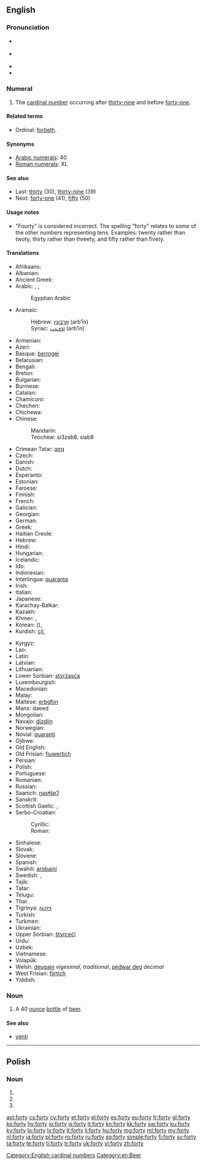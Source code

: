 ==English==

===Pronunciation===
* {{a|GenAm}} {{IPA|/ˈfɔɹti/}}
* {{a|St. Louis}} {{IPA|/ˈfɑɹɾij/}}
* {{audio|en-us-forty.ogg|Audio (US)}}
* {{rhymes|ɔː(r)ti}}

===Numeral===
{{head|en|numeral}}

# {{cardinal}} The [[cardinal number]] occurring after [[thirty-nine]] and before [[forty-one]].

====Related terms====
* Ordinal: [[fortieth]].

====Synonyms====
* [[w:Arabic numerals|Arabic numerals]]: 40
* [[w:Roman numerals|Roman numerals]]: XL

====See also====
* Last: [[thirty]] (30), [[thirty-nine]] (39)
* Next: [[forty-one]] (41), [[fifty]] (50)

====Usage notes====
* "Fourty" is considered incorrect. <!--Move the following to Etymology section? and expand.-->The spelling "forty" relates to some of the other numbers representing tens. Examples: twenty rather than twoty, thirty rather than threety, and fifty rather than fivety.

====Translations====
{{trans-top|the cardinal number occurring after thirty-nine}}
* Afrikaans: {{t|af|veertig}}
* Albanian: {{t|sq|dyzet}}
* Ancient Greek: {{tø|grc|τεσσαράκοντα|tr=tessarakonta|sc=polytonic}}
* Arabic: {{t|ar|أربعين|tr=ʾarbaʿīn|alt=أَرْبَعِينَ|sc=Arab}}, {{qualifier|only nominative, formal}} {{t|ar|أربعون|tr=ʾarbaʿūn|alt=أربَعُون|sc=Arab}}, {{qualifier|numeral}} {{t|ar|٤٠|sc=Arab}}
*: Egyptian Arabic {{tø|arz|اربعين|alt=أربعين|tr=ʾarbaʿīn|sc=Arab|xs=Egyptian Arabic}}
* Aramaic:
*: Hebrew: [[ארבעין]] (arb‘īn) {{c}}
*: Syriac: [[ܐܪܒܥܝܢ]] (arb‘īn) {{c}}
* Armenian: {{t+|hy|քառասուն|tr=k'aṙasun}}
* Azeri: {{t|az|qırx}}
* Basque: [[berrogei]]
* Belarusian: {{t|be|сорак|tr=sórak|sc=Cyrl}}
* Bengali: {{t|bn|চল্লিশ|tr=côllish|sc=Beng}}
* Breton: {{t+|br|daou-ugent|xs=Breton}}
* Bulgarian: {{t|bg|четиридесет|tr=četirideset|sc=Cyrl}}
* Burmese: {{t|my|လေးဆယ်|tr=le:zè|sc=Mymr}}
* Catalan: {{t+|ca|quaranta}}
* Chamicuro: {{tø|ccc|ma'pojtamala chunka}}
* Chechen: {{tø|ce|шовзткъа|tr=šovztqha}}
* Chichewa: {{tø|ny|makumi anayi}}
* Chinese:
*: Mandarin: {{t|zh|四十|tr=sìshí|sc=Hani}}
*: Teochew: si3zab8, siab8
* Crimean Tatar: [[qırq]]
* Czech: {{t-|cs|čtyřicet}}
* Danish: {{t+|da|fyrre}}
* Dutch: {{t+|nl|veertig|f}}
* Esperanto: {{t-|eo|kvardek|xs=Esperanto}}
* Estonian: {{t-|et|nelikümmend}}
* Faroese: {{t-|fo|fjøruti|xs=Faroese}}
* Finnish: {{t+|fi|neljäkymmentä}}
* French: {{t+|fr|quarante|m}}
* Galician: {{t+|gl|corenta|xs=Galician}}
* Georgian: {{t|ka|ორმოცი|tr=ormoc'i|sc=Geor}}
* German: {{t+|de|vierzig|f}}
* Greek: {{t+|el|σαράντα|tr=saránda}}
* Haitian Creole: {{tø|ht|karant}}
* Hebrew: {{t-|he|ארבעים|m|f|alt=אַרְבָּעִים|tr=arba'ím}}
* Hindi: {{t+|hi|चालीस|tr=cālīs|sc=Deva}}
* Hungarian: {{t+|hu|negyven}}
* Icelandic: {{t+|is|fjörutíu}}
* Ido: {{t+|io|quaradek|xs=Ido}}
* Indonesian: {{t|id|empat puluh}}
* Interlingua: [[quaranta]]
* Irish: {{t|ga|daichead}}
* Italian: {{t+|it|quaranta}}
* Japanese: {{t|ja|四十|tr=よんじゅう, yonjū|sc=Jpan}}
* Karachay-Balkar: {{tø|krc|къыркъ|tr=qirq|sc=Cyrl}}
* Kazakh: {{t|kk|қырық|tr=qırıq|sc=Cyrl}}
* Khmer: {{t|km|សែសិប|tr=sɐe səp|sc=Khmr}}, {{qualifier|numeral}} {{t|km|៤០|sc=Khmr}}
* Korean: {{t|ko|사십|tr=sasip|sc=Kore}} ({{t|ko|四十|sc=Kore}}), {{t|ko|마흔|tr=maheun|sc=Kore}}
* Kurdish: [[çil]], {{ku-Arab|[[چل]]}}
{{trans-mid}}
* Kyrgyz: {{t|ky|кырк|tr=kırk|sc=Cyrl}}
* Lao: {{t|lo|ສີ່ສິບ|tr=sīː síp|sc=Laoo}}
* Latin: {{t-|la|quadraginta}}
* Latvian: {{t|lv|četrdesmit}}
* Lithuanian: {{t|lt|keturiasdešimt}}
* Lower Sorbian: [[styrźasća]]
* Luxembourgish: {{t|lb|véierzeg}}
* Macedonian: {{t|mk|четириесет|tr=četiríeset}}
* Malay: {{t|ms|empat puluh}}
* Maltese: [[erbgħin]]
* Manx: daeed
* Mongolian: {{t|mn|дөч|tr=döč|sc=Cyrl}}
* Navajo: [[dízdiin]]
* Norwegian: {{t+|no|førti}}
* Novial: [[quaranti]]
* Ojibwe: {{tø|oj|niimidana}}
* Old English: {{t|ang|fortig|alt=fortiġ|xs=Old English}}
* Old Frisian: [[fiuwertich]]
* Persian: {{t+|fa|چهل|tr=čehel}}
* Polish: {{t|pl|czterdzieści}}
* Portuguese: {{t+|pt|quarenta}}
* Romanian: {{t+|ro|patruzeci}}
* Russian: {{t+|ru|сорок|tr=sórok}}
* Saanich: [[ŋəsɬšeʔ]]
* Sanskrit: {{t|sa|चत्वारिंशत्|tr=catvāriṃśát|sc=Deva}}
* Scottish Gaelic: {{qualifier|old system}} {{t-|gd|dà|xs=Scottish Gaelic}} {{t-|gd|fichead|alt=fhichead|xs=Scottish Gaelic}}, {{qualifier|new system}} {{t-|gd|ceathrad|xs=Scottish Gaelic}}
* Serbo-Croatian:
*: Cyrillic: {{t|sh|четрдесет}}
*: Roman: {{t|sh|četrdeset}}
* Sinhalese: {{t|si|හතළිහ|tr=hathaliha|sc=Sinh}}
* Slovak: {{t|sk|štyridsať}}
* Slovene: {{t|sl|štirideset}}
* Spanish: {{t+|es|cuarenta}}
* Swahili: [[arobaini]]
* Swedish: {{t|sv|fyrti}}, {{t+|sv|fyrtio}}
* Tajik: {{t|tg|чил|tr=čil|sc=Cyrl}}
* Tatar: {{t|tt|кырык|tr=qırıq|sc=Cyrl}}
* Telugu: {{t|te|నలభై|tr=nalabhai}}
* Thai: {{t|th|สี่สิบ|tr=sèe sìp|sc=Thai}}
* Tigrinya: [[ኣርባዓ]]
* Turkish: {{t+|tr|kırk}}
* Turkmen: {{t+|tk|kyrk|xs=Turkmen}}
* Ukrainian: {{t+|uk|сорок|tr=sórok|xs=Ukrainian}}
* Upper Sorbian: [[štyrceći]]
* Urdu: {{t|ur|چالیس|tr=cālīs|sc=ur-Arab}}
* Uzbek: {{t|uz|qirq}}
* Vietnamese: {{t|vi|bốn mười}}
* Volapük: {{t|vo|foldeg}}
* Welsh: [[deugain]] ''vigesimal, traditional'', [[pedwar deg]] ''decimal''
* West Frisian: [[fjirtich]]
* Yiddish: {{t|yi|פֿערציק|tr=fertsik|sc=Hebr}}
{{trans-bottom}}

===Noun===
{{en-noun|forties}}

# {{slang}} A 40 [[ounce]] [[bottle]] of [[beer]].

====See also====
* [[venti]] <!-- a 20 oz coffee, from Italian -->

[[Category:English cardinal numbers]]
[[Category:en:Beer]]

----

==Polish==

===Noun===
{{head|pl|noun form}}

# {{inflection of|lang=pl|fort||nom|p}}
# {{inflection of|lang=pl|fort||acc|p}}
# {{inflection of|lang=pl|fort||voc|p}}

[[ast:forty]]
[[cs:forty]]
[[cy:forty]]
[[et:forty]]
[[el:forty]]
[[es:forty]]
[[eu:forty]]
[[fr:forty]]
[[gl:forty]]
[[ko:forty]]
[[hy:forty]]
[[io:forty]]
[[is:forty]]
[[it:forty]]
[[kn:forty]]
[[kk:forty]]
[[sw:forty]]
[[ku:forty]]
[[ky:forty]]
[[lo:forty]]
[[lv:forty]]
[[lt:forty]]
[[li:forty]]
[[hu:forty]]
[[mg:forty]]
[[ml:forty]]
[[my:forty]]
[[nl:forty]]
[[ja:forty]]
[[pl:forty]]
[[ro:forty]]
[[ru:forty]]
[[sq:forty]]
[[simple:forty]]
[[fi:forty]]
[[sv:forty]]
[[ta:forty]]
[[te:forty]]
[[ti:forty]]
[[tr:forty]]
[[uk:forty]]
[[vi:forty]]
[[zh:forty]]